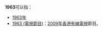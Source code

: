 '''1963'''可以指：
*[[1963年|1963年]]
*[[1963_(電視節目)|1963 (電視節目)]]：[[2009年|2009年]][[香港有線電視|香港有線電視]]節目。

{{消歧义|Cat=数字消歧义}}